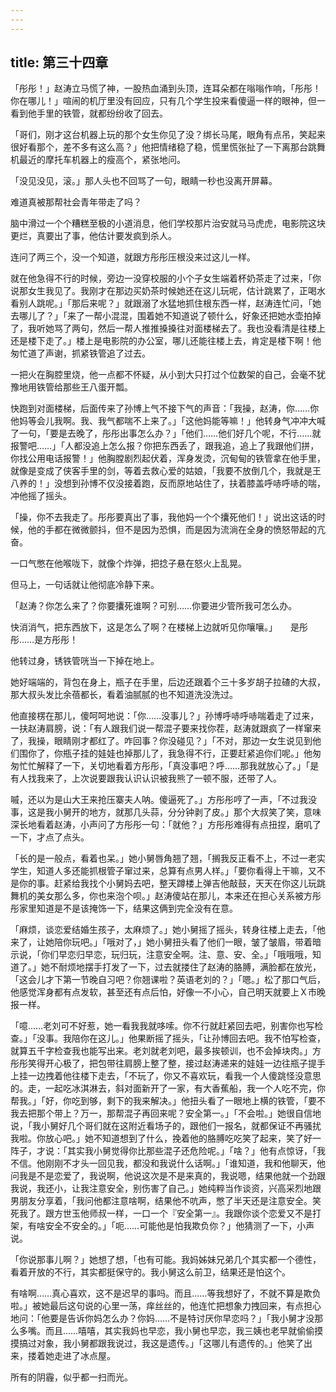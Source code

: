 ```yaml
---
---
---
```

title: 第三十四章
---




「彤彤！」赵涛立马慌了神，一股热血涌到头顶，连耳朵都在嗡嗡作响，「彤彤！你在哪儿！」喧闹的机厅里没有回应，只有几个学生投来看傻逼一样的眼神，但一看到他手里的铁管，就都纷纷收了回去。

「哥们，刚才这台机器上玩的那个女生你见了没？绑长马尾，眼角有点吊，笑起来很好看那个，差不多有这么高？」他把情绪稳了稳，慌里慌张扯了一下离那台跳舞机最近的摩托车机器上的瘦高个，紧张地问。

「没见没见，滚。」那人头也不回骂了一句，眼睛一秒也没离开屏幕。

难道真被那帮社会青年带走了吗？

脑中滑过一个个糟糕至极的小道消息，他们学校那片治安就马马虎虎，电影院这块更烂，真要出了事，他估计要发疯到杀人。

连问了两三个，没一个知道，就跟方彤彤压根没来过这儿一样。

就在他急得不行的时候，旁边一没穿校服的小个子女生端着杯奶茶走了过来，「你说那女生我见了。我刚才在那边买奶茶时候她还在这儿玩呢，估计跳累了，正喝水看别人跳呢。」「那后来呢？」就跟溺了水猛地抓住根东西一样，赵涛连忙问，「她去哪儿了？」「来了一帮小混混，围着她不知道说了顿什么，好象还把她水壶拍掉了，我听她骂了两句，然后一帮人推推搡搡往对面楼梯去了。我也没看清是往楼上还是楼下走了。」楼上是电影院的办公室，哪儿还能往楼上去，肯定是楼下啊！他匆忙道了声谢，抓紧铁管追了过去。

一把火在胸腔里烧，他一点都不怀疑，从小到大只打过个位数架的自己，会毫不犹豫地用铁管给那些王八蛋开瓢。

快跑到对面楼梯，后面传来了孙博上气不接下气的声音：「我操，赵涛，你……你他妈等会儿我啊。我、我气都喘不上来了。」「这他妈能等嘛！」他转身气冲冲大喊了一句，「要是去晚了，彤彤出事怎么办？」「他们……他们好几个呢，不行……就报警吧……」「人都没追上怎么报？你把东西丢了，跟我追，追上了我跟他们拼，你找公用电话报警！」他胸膛剧烈起伏着，浑身发烫，沉甸甸的铁管拿在他手里，就像是变成了侠客手里的剑，等着去救心爱的姑娘，「我要不放倒几个，我就是王八养的！」没想到孙博不仅没接着跑，反而原地站住了，扶着膝盖呼哧呼哧的喘，冲他摇了摇头。

「操，你不去我走了。彤彤要真出了事，我他妈一个个攮死他们！」说出这话的时候，他的手都在微微颤抖，但不是因为恐惧，而是因为流淌在全身的愤怒带起的亢奋。

一口气憋在他喉咙下，就像个炸弹，把捻子悬在怒火上乱晃。

但马上，一句话就让他彻底冷静下来。

「赵涛？你怎么来了？你要攮死谁啊？可别……你要进少管所我可怎么办。

快消消气，把东西放下，这是怎么了啊？在楼梯上边就听见你嚷嚷。」　　是彤彤……是方彤彤！

他转过身，锈铁管咣当一下掉在地上。

她好端端的，背包在身上，瓶子在手里，后边还跟着个三十多岁胡子拉碴的大叔，那大叔头发比余蓓都长，看着油腻腻的也不知道洗没洗过。

他直接楞在那儿，傻呵呵地说：「你……没事儿？」孙博呼哧呼哧喘着走了过来，一扶赵涛肩膀，说：「有人跟我们说一帮混子要来找你茬，赵涛就跟疯了一样窜来了，我操，眼睛刚才都红了。咋回事？你没碰见？」「不对，那边一女生说见到他们围你了，你瓶子挂的娃娃也掉那儿了，我急得不行，正要赶紧追你们呢。」他匆匆忙忙解释了一下，关切地看着方彤彤，「真没事吧？呼……那我就放心了。」「是有人找我来了，上次说要跟我认识认识被我熊了一顿不服，还带了人。

嘁，还以为是山大王来抢压寨夫人呐。傻逼死了。」方彤彤哼了一声，「不过我没事，这是我小舅开的地方，就那几头蒜，分分钟剥了皮。」那个大叔笑了笑，意味深长地看着赵涛，小声问了方彤彤一句：「就他？」方彤彤难得有点扭捏，磨叽了一下，才点了点头。

「长的是一般点，看着也呆。」她小舅唇角翘了翘，「搁我反正看不上，不过一老实学生，知道人多还能抓根管子窜过来，总算有点男人样。」「要你看得上干嘛，又不是你的事。赶紧给我找个小舅妈去吧，整天蹲楼上弹吉他敲鼓，天天在你这儿玩跳舞机的美女那么多，你也来泡个呗。」赵涛傻站在那儿，本来还在担心关系被方彤彤家里知道是不是该掩饰一下，结果这俩到完全没有在意。

「麻烦，谈恋爱结婚生孩子，太麻烦了。」她小舅摇了摇头，转身往楼上走去，「他来了，让她陪你玩吧。」「哦对了，」她小舅扭头看了他们一眼，皱了皱眉，带着暗示说，「你们早恋归早恋，玩归玩，注意安全啊。注、意、安、全。」「哦哦哦，知道了。」她不耐烦地摆手打发了一下，过去就搂住了赵涛的胳膊，满脸都在放光，「这会儿才下第一节晚自习吧？你翘课啦？英语老刘的？」「嗯。」松了那口气后，他感觉浑身都有点发软，甚至还有点后怕，好像一不小心，自己明天就要上Ｘ市晚报一样。

「噫……老刘可不好惹，她一看我我就哆嗦。你不行就赶紧回去吧，别害你也写检查。」「没事。我陪你在这儿。」他果断摇了摇头，「让孙博回去吧。我不怕写检查，就算五千字检查我也能写出来。老刘就老刘吧，最多挨顿训，也不会掉块肉。」方彤彤笑得开心极了，把包带往肩膀上整了整，接过赵涛递来的娃娃一边往瓶子提手上挂一边拽着他往楼下走去，「不玩了，你又不喜欢玩，看我一个人傻跳怪没意思的。走，一起吃冰淇淋去，斜对面新开了一家，有大香蕉船，我一个人吃不完，你帮我。」「好，你吃到够，剩下的我来解决。」他扭头看了一眼地上横的铁管，「要不我去把那个带上？万一，那帮混子再回来呢？安全第一。」「不会啦。」她很自信地说，「我小舅好几个哥们就在这附近看场子的，跟他们一报名，就都保证不再骚扰我啦。你放心吧。」她不知道想到了什么，挽着他的胳膊吃吃笑了起来，笑了好一阵子，才说：「其实我小舅觉得你比那些混子还危险呢。」「啥？」他有点惊讶，「我不信。他刚刚不才头一回见我，都没和我说什么话啊。」「谁知道，我和他聊天，他问我是不是恋爱了，我说啊，他说这次是不是来真的，我说嗯，结果他就一个劲跟我说，我还小，让我注意安全，别伤害了自己。」她纯粹当作谈资，兴高采烈地跟男朋友分享着，「我问他都注意啥啊，结果他不吭声，憋了半天还是注意安全。笑死我了。跟方世玉他师叔一样，一口一个『安全第一』。我跟你谈个恋爱又不是打架，有啥安全不安全的。」「呃……可能他是怕我欺负你？」他猜测了一下，小声说。

「你说那事儿啊？」她想了想，「也有可能。我妈姊妹兄弟几个其实都一个德性，看着开放的不行，其实都挺保守的。我小舅这么前卫，结果还是怕这个。

有啥啊……真心喜欢，这不是迟早的事吗。而且……等我想好了，不就不算是欺负啦。」被她最后这句说的心里一荡，痒丝丝的，他连忙把想象力拽回来，有点担心地问：「他要是告诉你妈怎么办？你妈……不是特讨厌你早恋吗？」「我小舅才没那么多嘴。而且……嘻嘻，其实我妈也早恋，我小舅也早恋，我三姨也老早就偷偷摸摸搞过对象，我小舅都跟我说过，我这是遗传。」「这哪儿有遗传的。」他笑了出来，搂着她走进了冰点屋。

所有的阴霾，似乎都一扫而光。